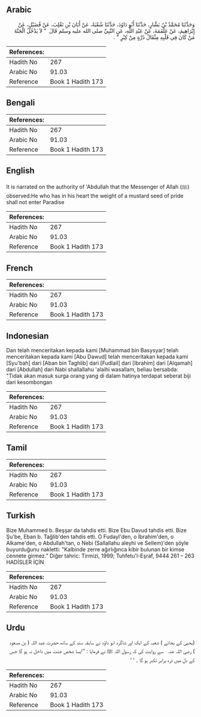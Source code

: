## Arabic


<div dir="rtl" lang="ar" style={{fontSize:'larger',backgroundColor:'#f8f9fa',padding:20}}>
وَحَدَّثَنَا مُحَمَّدُ بْنُ بَشَّارٍ، حَدَّثَنَا أَبُو دَاوُدَ، حَدَّثَنَا شُعْبَةُ، عَنْ أَبَانَ بْنِ تَغْلِبَ، عَنْ فُضَيْلٍ، عَنْ إِبْرَاهِيمَ، عَنْ عَلْقَمَةَ، عَنْ عَبْدِ اللَّهِ، عَنِ النَّبِيِّ صلى الله عليه وسلم قَالَ ‏ "‏ لاَ يَدْخُلُ الْجَنَّةَ مَنْ كَانَ فِي قَلْبِهِ مِثْقَالُ ذَرَّةٍ مِنْ كِبْرٍ ‏"‏ ‏.‏
</div>
<div style={{backgroundColor:'#f8f9fa',padding:20, marginBottom: 10}}><table> <thead> <tr> <th>References:</th> <th></th> </tr> </thead> <tbody><tr><td>Hadith No</td><td>267</td></tr><tr><td>Arabic No</td><td>91.03</td></tr><tr><td>Reference</td><td>Book 1 Hadith 173</td></tr></tbody></table></div>

## Bengali


<div dir="ltr" lang="bn" style={{fontSize:'larger',backgroundColor:'#f8f9fa',padding:20}}>

</div>
<div style={{backgroundColor:'#f8f9fa',padding:20, marginBottom: 10}}><table> <thead> <tr> <th>References:</th> <th></th> </tr> </thead> <tbody><tr><td>Hadith No</td><td>267</td></tr><tr><td>Arabic No</td><td>91.03</td></tr><tr><td>Reference</td><td>Book 1 Hadith 173</td></tr></tbody></table></div>

## English


<div dir="ltr" lang="en" style={{fontSize:'larger',backgroundColor:'#f8f9fa',padding:20}}>
It is narrated on the authority of 'Abdullah that the Messenger of Allah (ﷺ) observed:He who has in his heart the weight of a mustard seed of pride shall not enter Paradise
</div>
<div style={{backgroundColor:'#f8f9fa',padding:20, marginBottom: 10}}><table> <thead> <tr> <th>References:</th> <th></th> </tr> </thead> <tbody><tr><td>Hadith No</td><td>267</td></tr><tr><td>Arabic No</td><td>91.03</td></tr><tr><td>Reference</td><td>Book 1 Hadith 173</td></tr></tbody></table></div>

## French


<div dir="ltr" lang="fr" style={{fontSize:'larger',backgroundColor:'#f8f9fa',padding:20}}>

</div>
<div style={{backgroundColor:'#f8f9fa',padding:20, marginBottom: 10}}><table> <thead> <tr> <th>References:</th> <th></th> </tr> </thead> <tbody><tr><td>Hadith No</td><td>267</td></tr><tr><td>Arabic No</td><td>91.03</td></tr><tr><td>Reference</td><td>Book 1 Hadith 173</td></tr></tbody></table></div>

## Indonesian


<div dir="ltr" lang="id" style={{fontSize:'larger',backgroundColor:'#f8f9fa',padding:20}}>
Dan telah menceritakan kepada kami [Muhammad bin Basysyar] telah menceritakan kepada kami [Abu Dawud] telah menceritakan kepada kami [Syu'bah] dari [Aban bin Taghlib] dari [Fudlail] dari [Ibrahim] dari [Alqamah] dari [Abdullah] dari Nabi shallallahu 'alaihi wasallam, beliau bersabda: "Tidak akan masuk surga orang yang di dalam hatinya terdapat seberat biji dari kesombongan
</div>
<div style={{backgroundColor:'#f8f9fa',padding:20, marginBottom: 10}}><table> <thead> <tr> <th>References:</th> <th></th> </tr> </thead> <tbody><tr><td>Hadith No</td><td>267</td></tr><tr><td>Arabic No</td><td>91.03</td></tr><tr><td>Reference</td><td>Book 1 Hadith 173</td></tr></tbody></table></div>

## Tamil


<div dir="ltr" lang="ta" style={{fontSize:'larger',backgroundColor:'#f8f9fa',padding:20}}>

</div>
<div style={{backgroundColor:'#f8f9fa',padding:20, marginBottom: 10}}><table> <thead> <tr> <th>References:</th> <th></th> </tr> </thead> <tbody><tr><td>Hadith No</td><td>267</td></tr><tr><td>Arabic No</td><td>91.03</td></tr><tr><td>Reference</td><td>Book 1 Hadith 173</td></tr></tbody></table></div>

## Turkish


<div dir="ltr" lang="tr" style={{fontSize:'larger',backgroundColor:'#f8f9fa',padding:20}}>
Bize Muhammed b. Beşşar da tahdis etti. Bize Ebu Davud tahdis etti. Bize Şu'be, Eban b. Tağlib'den tahdis etti. O Fudayl'den, o İbrahim'den, o Alkame'den, o Abdullah'tan, o Nebi (Sallallahu aleyhi ve Sellem)'den şöyle buyurduğunu nakletti: "Kalbinde zerre ağırlığınca kibir bulunan bir kimse cennete girmez." Diğer tahric: Tirmizi, 1999; Tuhfetu'l-Eşraf, 9444 261 – 263 HADİSLER İÇİN
</div>
<div style={{backgroundColor:'#f8f9fa',padding:20, marginBottom: 10}}><table> <thead> <tr> <th>References:</th> <th></th> </tr> </thead> <tbody><tr><td>Hadith No</td><td>267</td></tr><tr><td>Arabic No</td><td>91.03</td></tr><tr><td>Reference</td><td>Book 1 Hadith 173</td></tr></tbody></table></div>

## Urdu


<div dir="rtl" lang="ur" style={{fontSize:'larger',backgroundColor:'#f8f9fa',padding:20}}>
(یحییٰ کے بجائے ) شعبہ کے ایک اور شاگرد ابو داؤد نے سابقہ سند کے ساتھ حضرت عبد اللہ ( بن مسعود ) ‌رضی ‌اللہ ‌عنہ ‌ ‌ سے روایت کی کہ رسول اللہ ﷺ نے فرمایا : ’’ایسا شخص جنت میں داخل نہ ہو گا جس کے دل میں ذرہ برابر تکبر ہو گا ۔ ‘ ‘
</div>
<div style={{backgroundColor:'#f8f9fa',padding:20, marginBottom: 10}}><table> <thead> <tr> <th>References:</th> <th></th> </tr> </thead> <tbody><tr><td>Hadith No</td><td>267</td></tr><tr><td>Arabic No</td><td>91.03</td></tr><tr><td>Reference</td><td>Book 1 Hadith 173</td></tr></tbody></table></div>